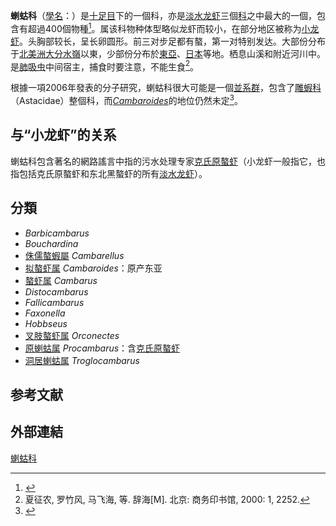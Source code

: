 {{Automatic taxobox
| taxon = Cambaridae
| image = Procambarus clarkii top.jpg
| image_caption = 克氏原螯虾
| authority = {{le|Horton H. Hobbs Jr.|Horton H. Hobbs Jr.|Hobbs}}, 1942
| subdivision_ranks = [[属_(生物)|屬]]
| subdivision = [[#分類|見內文]]
}}

'''蝲蛄科'''（[[學名|學名]]：{{lang|la|Cambaridae}}）是[[十足目|十足目]]下的一個科，亦是[[淡水龙虾|淡水龙虾]]三個[[科_(生物)|科]]之中最大的一個，包含有超過400個物種<ref>{{cite web |url=http://iz.carnegiemnh.org/crayfish/NewAstacidea/family.asp?f=Cambaridae |title=Family Cambaridae Hobbs, 1942 |work=Crayfish Taxon Browser |author=James W. Fetzner, Jr. |publisher=[[Carnegie_Museum_of_Natural_History|Carnegie Museum of Natural History]] |date=2005-05-09 |language=zh-hant |deadurl=yes |archiveurl=https://www.webcitation.org/6JBE25Nf8?url=http://iz.carnegiemnh.org/crayfish/NewAstacidea/family.asp?f=Cambaridae |archivedate=2013-08-27 |access-date=2013-11-20 }}</ref>。属该科物种体型略似龙虾而较小，在部分地区被称为[[小龙虾|小龙虾]]。头胸部较长，呈长卵圆形。前三对步足都有螯，第一对特别发达。大部份分布于[[大陆分水岭|北美洲大分水嶺]]以東，少部份分布於[[東亞|東亞]]、[[日本|日本]]等地。栖息山溪和附近河川中。是[[肺吸虫|肺吸虫]]中间宿主，捕食时要注意，不能生食<ref>夏征农, 罗竹风, 马飞海, 等. 辞海[M]. 北京: 商务印书馆, 2000: 1, 2252.</ref>。

根據一項2006年發表的分子研究，蝲蛄科很大可能是一個[[並系群|並系群]]，包含了[[雕蝦科|雕蝦科]]（Astacidae）整個科，而''[[Cambaroides|Cambaroides]]''的地位仍然未定<ref name=Braband>{{cite journal | author = A. Braband, T. Kawai & G. Scholtz | year = 2006 | title = The phylogenetic position of the East Asian freshwater crayfish ''Cambaroides'' within the Northern Hemisphere Astacoidea (Crustacea, Decapoda, Astacida) based on molecular data | journal = [[Journal_of_Zoological_Systematics_and_Evolutionary_Research|Journal of Zoological Systematics and Evolutionary Research]] | volume = 44 | issue = 1 | pages = 17–24 | doi = 10.1111/j.1439-0469.2005.00338.x | url = | format = abstract }}</ref>。

==与“小龙虾”的关系==
蝲蛄科包含著名的網路謠言中指的污水处理专家[[克氏原螯虾|克氏原螯虾]]（小龙虾一般指它，也指包括克氏原螯虾和东北黑螯虾的所有[[淡水龙虾|淡水龙虾]]）。

==分類==
*''Barbicambarus''
*''Bouchardina''
*[[侏儒螯蝦屬|侏儒螯蝦屬]] ''Cambarellus''
*[[拟螯虾属|拟螯虾属]] ''Cambaroides''：原产东亚
*[[螯虾属|螯虾属]] ''Cambarus''
*''Distocambarus''
*''Fallicambarus''
*''Faxonella''
*''Hobbseus''
*[[叉肢螯虾属|叉肢螯虾属]] ''Orconectes''
*[[原蝲蛄属|原蝲蛄属]] ''Procambarus''：含[[克氏原螯虾|克氏原螯虾]]
*[[洞居蝲蛄属|洞居蝲蛄属]] ''Troglocambarus''

==参考文献==
{{reflist}}

==外部連結==
{{commonscat-inline |}}
{{Taxonbar|from=Q138415}}

[[Category:蝲蛄科|]]